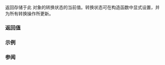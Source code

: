 {{cpp/locale/wstring_convert/title|state}}
{{cpp/locale/wstring_convert/navbar}}
{{ddcl|header=locale|
state_type state() const;
}}

返回存储于此 {{tt|wstring_convert}} 对象的转换状态的当前值。转换状态可在构造函数中显式设置，并为所有转换操作所更新。

===返回值===
{{box|{{rlpsi|/#cvtstate}}}}

===示例===
{{example}}

===参阅===
{{dsc begin}}
{{dsc inc|cpp/locale/wstring_convert/dsc to_bytes}}
{{dsc inc|cpp/locale/wstring_convert/dsc from_bytes}}
{{dsc inc|cpp/string/multibyte/dsc mbsinit}}
{{dsc end}}

{{langlinks|de|en|es|fr|it|ja|pt|ru}}